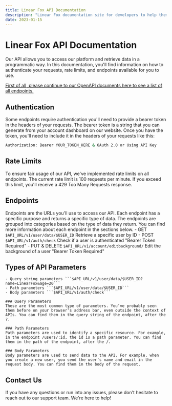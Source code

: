 ```yaml
---
title: Linear Fox API Documentation
description: "Linear Fox documentation site for developers to help them understand the LinearFox API and Services to how to use them."
date: 2023-01-15
---
```


# Linear Fox API Documentation

Our API allows you to access our platform and retrieve data in a programmatic way. In this documentation, you'll find information on how to authenticate your requests, rate limits, and endpoints available for you to use.

<Callout type="info" emoji="ℹ️">
    <a class="underline" target="_blank" href="/api-docs">First of all, please continue to our OpenAPI documents here to see a list of all endpoints.</a>
</Callout>

## Authentication

Some endpoints require authentication you'll need to provide a bearer token in the headers of your requests. The bearer token is a string that you can generate from your account dashboard on our website. Once you have the token, you'll need to include it in the headers of your requests like this:
```bash
Authorization: Bearer YOUR_TOKEN_HERE & OAuth 2.0 or Using API Key
```

## Rate Limits
To ensure fair usage of our API, we've implemented rate limits on all endpoints. The current rate limit is 100 requests per minute. If you exceed this limit, you'll receive a 429 Too Many Requests response.


## Endpoints
Endpoints are the URLs you'll use to access our API. Each endpoint has a specific purpose and returns a specific type of data. The endpoints are grouped into categories based on the type of data they return. You can find more information about each endpoint in the sections below.
    - GET ```$API_URL/v1/user/data/$USER_ID``` Retrieve a specific user by ID
    - POST ```$API_URL/v1/auth/check``` Check if a user is authenticated "Bearer Token Required"
    - PUT & DELETE ```$API_URL/v1/account/editbackground/``` Edit the background of a user "Bearer Token Required"

## Types of API Parameters
    - Query string parameters ```$API_URL/v1/user/data/$USER_ID?name=LinearFox&age=20```
    - Path parameters ```$API_URL/v1/user/data/$USER_ID```
    - Body parameters ```$API_URL/v1/auth/check```

    ### Query Parameters
    These are the most common type of parameters. You’ve probably seen them before on your browser’s address bar, even outside the context of APIs. You can find them in the query string of the endpoint, after the ?.

    ### Path Parameters
    Path parameters are used to identify a specific resource. For example, in the endpoint /users/:id, the id is a path parameter. You can find them in the path of the endpoint, after the /.

    ### Body Parameters
    Body parameters are used to send data to the API. For example, when you create a new user, you send the user’s name and email in the request body. You can find them in the body of the request.

## Contact Us
If you have any questions or run into any issues, please don't hesitate to reach out to our support team. We're here to help!